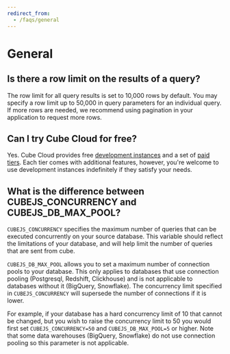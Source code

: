 ```yaml
---
redirect_from:
  - /faqs/general
---
```


# General

## Is there a row limit on the results of a query?

The row limit for all query results is set to 10,000 rows by default. You may
specify a row limit up to 50,000 in query parameters for an individual query. If
more rows are needed, we recommend using pagination in your application to
request more rows.

## Can I try Cube Cloud for free?

Yes. Cube Cloud provides free [development instances](/cloud/configuration/deployment-types#development-instance) and a set of [paid tiers](https://cube.dev/pricing). Each tier comes with additional features, however, you're welcome to use development instances
indefinitely if they satisfy your needs.

## What is the difference between CUBEJS_CONCURRENCY and CUBEJS_DB_MAX_POOL?

`CUBEJS_CONCURRENCY` specifies the maximum number of queries that can be
executed concurrently on your source database. This variable should reflect the
limitations of your database, and will help limit the number of queries that are
sent from cube.

`CUBEJS_DB_MAX_POOL` allows you to set a maximum number of connection pools to
your database. This only applies to databases that use connection pooling
(Postgresql, Redshift, Clickhouse) and is not applicable to databases without it
(BigQuery, Snowflake). The concurrency limit specified in `CUBEJS_CONCURRENCY`
will supersede the number of connections if it is lower.

For example, if your database has a hard concurrency limit of 10 that cannot be
changed, but you wish to raise the concurrency limit to 50 you would first set
`CUBEJS_CONCURRENCY=50` and `CUBEJS_DB_MAX_POOL=5` or higher. Note that some
data warehouses (BigQuery, Snowflake) do not use connection pooling so this
parameter is not applicable.

